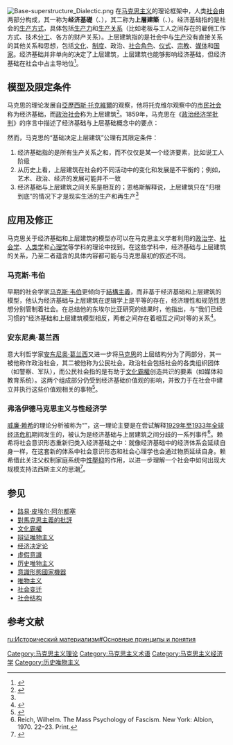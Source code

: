 {{多個問題|
{{expand|time=2016-12-15T11:46:57+00:00}}
{{expert|time=2016-12-15T11:46:57+00:00}}
}}
[[File:Base-superstructure_Dialectic.png|thumb]]
{{马克思主义}}
在[[马克思主义|马克思主义]]的理论框架中，人类[[社会|社会]]由两部分构成，其一称为'''经济基礎'''（{{lang-en|base}}、{{lang-de|basis}}），其二称为'''上層建築'''（{{lang-en|superstructure}}、{{lang-de|Überbau}}）。经济基础指的是社会的[[生产方式|生产方式]]，具体包括[[生产力|生产力]]和[[生产关系|生产关系]]（比如老板与工人之间存在的雇佣工作方式、技术[[分工|分工]]、各方的财产关系）。上层建筑指的是社会中与[[生产|生产]]没有直接关系的其他关系和思想，包括[[文化|文化]]、[[制度|制度]]、政治{{tsl|en|power structure|权力结构}}、[[社会角色|社会角色]]、[[仪式|仪式]]、[[宗教|宗教]]、[[传播媒体|媒体]]和[[國_(政治實體)|国家]]。经济基础并非单向的决定了上层建筑，上层建筑也能够影响经济基础，但经济基础在社会中占主导地位<ref name="engels">{{cite book |last1=恩格斯|first1=弗里德里希|author1-link=弗里德里希·恩格斯|chapter=致约瑟夫·布洛赫|chapter-url=https://www.marxists.org/chinese/marx-engels/37/220.htm|volume=三十七|editor=[[中共中央编译局|中共中央编译局]] |title=马克思恩格斯全集 |url=https://www.marxists.org/chinese/marx-engels/index.htm |edition=1|accessdate=2022-05-23|quote=根据唯物史观，历史过程中的决定性因素归根到底是现实生活的生产和再生产。无论马克思或我都从来没有肯定过比这更多的东西。如果有人在这里加以歪曲，说经济因素是唯一决定性的因素，那末他就是把这个命题变成毫无内容的、抽象的、荒诞无稽的空话。经济状况是基础，但是对历史斗争的进程发生影响并且在许多情况下主要是决定着这一斗争的形式的，还有上层建筑的各种因素：阶级斗争的各种政治形式和这个斗争的成果——由胜利了的阶级在获胜以后建立的宪法等等……}}</ref>。

==模型及限定条件==
马克思的理论发展自[[亞歷西斯·托克維爾|亞歷西斯·托克維爾]]的观察，他将托克维尔观察中的[[公民社会|市民社会]]称为经济基础，而[[國_(政治實體)|政治社会]]称为上层建筑<ref>{{cite journal|author-first=Pawel |author-last=Zaleski |title=Tocqueville on Civilian Society. A Romantic Vision of the Dichotomic Structure of Social Reality |journal=Archiv für Begriffsgeschichte |publisher=Felix Meiner Verlag |volume=50 |date=2008}}</ref>。1859年，马克思在《[[政治经济学批判|政治经济学批判]]》的序言中描述了经济基础与上层基础概念中的要点：

{{blockquote|人们在自己生活的社会生产中发生一定的、必然的、不以他们的意志为转移的关系，即同他们的物质生产力的一定发展阶段相适合的生产关系。这些生产关系的总和构成社会的经济结构，即有法律的和政治的上层建筑竖立其上并有一定的社会意识形式与之相适应的现实基础。物质生活的生产方式制约着整个社会生活、政治生活和精神生活的过程。不是人们的意识决定人们的存在，相反，是人们的社会存在决定人们的意识。社会的物质生产力发展到一定阶段，便同它们一直在其中运动的现存生产关系或财产关系（这只是生产关系的法律用语）发生矛盾。于是这些关系便由生产力的发展形式变成生产力的桎梏。那时社会革命的时代就到来了。随着经济基础的变更，全部庞大的上层建筑也或慢或快地发生变革。在考察这些变革时，必须时刻把下面两者区别开来：一种是生产的经济条件方面所发生的物质的、可以用自然科学的精确性指明的变革，一种是人们借以意识到这个冲突并力求把它克服的那些法律的、政治的、宗教的、艺术的或哲学的，简言之，意识形态的形式。我们判断一个人不能以他对自己的看法为根据，同样，我们判断这样一个变革时代也不能以它的意识为根据；相反，这个意识必须从物质生活的矛盾中，从社会生产力和生产关系之间的现存冲突中去解释<ref>{{cite book |last1=马克思|first1=卡尔|author1-link=卡尔·马克思|chapter=《政治经济学批判》序言|chapter-url=https://www.marxists.org/chinese/marx/06.htm|title=[[政治经济学批判|政治经济学批判]] |date=1859 |location=柏林 |accessdate=2022-05-23}}</ref>。}}

然而，马克思的“基础决定上层建筑”公理有其限定条件：

#经济基础指的是所有生产关系之和，而不仅仅是某一个经济要素，比如说工人阶级
#从历史上看，上层建筑在社会的不同活动中的变化和发展是不平衡的；例如，艺术、政治、经济的发展可能并不一致
#经济基础与上层建筑之间关系是相互的；恩格斯解释说，上层建筑只在“归根到底”的情况下才是现实生活的生产和再生产<ref name="engels" />

==应用及修正 ==
马克思关于经济基础和上层建筑的模型亦可以在马克思主义学者利用的[[政治学|政治学]]、[[社会学|社会学]]、[[人类学|人类学]]和[[心理学|心理学]]等学科的理论中找到。在这些学科中，经济基础与上层建筑的关系，乃至二者蕴含的具体内容都可能与马克思最初的叙述不同。

===马克斯·韦伯===
早期的社会学家[[马克斯·韦伯|马克斯·韦伯]]更倾向于[[結構主義|結構主義]]，而非基于经济基础和上层建筑的模型，他认为经济基础与上层建筑在逻辑学上是平等的存在，经济理性和规范性思想分别管制着社会。在总结他的东埃尔比亚研究的结果时，他指出，与“我们已经习惯的”经济基础和上层建筑模型相反，两者之间存在着相互之间对等的关系<ref>{{cite journal|author-last=Scaff |author-first=Lawrence A. |title=Weber before Weberian Sociology|journal=[[英國社會學期刊|The British Journal of Sociology]] |volume=35 |number=2 |date=1984-06 |pages=190–215}}</ref>。

===安东尼奥·葛兰西===
意大利哲学家[[安东尼奥·葛兰西|安东尼奥·葛兰西]]又进一步将[[卡尔·马克思|马克思]]的上层结构分为了两部分，其一被他称作政治社会，其二被他称为公民社会。政治社会包括社会的各类组织团体（如警察、军队），而公民社会指的是有助于[[文化霸權|文化霸權]]创造共识的要素（如媒体和教育系统）。这两个组成部分仍受到经济基础价值观的影响，并致力于在社会中建立并执行这些价值观相关的事物<ref>{{cite journal|author-last=Morera |author-first=Esteve |journal=Canadian Journal of Political Science |volume=23 |number=1 |date=1990-03 |pages=28, 29|title=Gramsci and Democracy}}</ref>。

===弗洛伊德马克思主义与性经济学===
{{tsl|en|Freudo-Marxism|弗洛伊德马克思主义|弗洛伊德马克思主义者}}[[威廉·赖希|威廉·赖希]]的理论分析被称为“{{tsl|en|sex economy|性经济学}}”，这一理论主要是在尝试解释[[大萧条|1929年至1933年全球经济危机]]期间发生的，被认为是经济基础与上层建筑之间分歧的一系列事件<ref>Reich, Wilhelm. The Mass Psychology of Fascism. New York: Albion, 1970. 22–23. Print.</ref>。赖希将社会意识形态重新归类入经济基础之中：就像经济基础中的经济体系会延续自身一样，在这套新的体系中社会意识形态和社会心理学也会通过物质延续自身。赖希借此关注父权制家庭系统中[[性壓抑|性壓抑]]的作用，以进一步理解一个社会中如何出现大规模支持法西斯主义的思潮<ref>{{cite book|author-last=Reich |author-first=Wilhelm |author-link=威廉·赖希 |title=The Mass Psychology of Fascism |location=New York |publisher=Albion |date=1970 |pages=14}}</ref>。

== 参见 ==
* [[路易·皮埃尔·阿尔都塞|路易·皮埃尔·阿尔都塞]]
* [[對馬克思主義的批評|對馬克思主義的批評]]
* [[文化霸權|文化霸權]]
* [[辩证唯物主义|辩证唯物主义]]
* [[经济决定论|经济决定论]]
* [[虛假意識|虛假意識]]
* [[历史唯物主义|历史唯物主义]]
* [[意識形態國家機器|意識形態國家機器]]
* [[唯物主义|唯物主义]]
* [[社会变迁|社会变迁]]
* [[社会结构|社会结构]]

==参考文献==
{{reflist}}

[[Category:马克思主义理论|Category:马克思主义理论]]
[[Category:马克思主义术语|Category:马克思主义术语]]
[[Category:马克思主义经济学|Category:马克思主义经济学]]
[[Category:历史唯物主义|Category:历史唯物主义]]
[[ru:Исторический_материализм#Основные_принципы_и_понятия|ru:Исторический материализм#Основные принципы и понятия]]